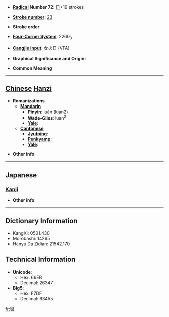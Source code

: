 * '''[[Wiktionary:Chinese radical index| Radical]] Number 72''': [[Wiktionary:Chinese radical index 日|日]]+19 strokes

* '''[[Wiktionary:Chinese total strokes index|Stroke number]]''': [[Wiktionary:Chinese total strokes index 23|23]]

* '''Stroke order''': 

* '''[[Wiktionary:Chinese four corner index|Four-Corner System]]''': 2260<sub>3</sub>

* '''[[Wiktionary:Chinese Cangjie index|Cangjie input]]''': 女火日 (VFA)

* '''Graphical Significance and Origin''': 

* '''Common Meaning'''

----

== [[Chinese]] [[Hanzi]] ==

* '''Romanizations'''
** '''[[Mandarin]]'''
*** '''[[Pinyin]]''': luán (luan2)
*** '''[[Wade-Giles]]''': luan<sup>2</sup>
*** '''[[Yale]]''': 
** '''[[Cantonese]]'''
*** '''[[Jyutping]]''':
*** '''[[Penkyamp]]''': 
*** '''[[Yale]]''': 

* '''Other info''': 

----

==Japanese==
===[[Kanji]]===
{{kanji|on readings=[[らん]] (ran), [[ばん]] (ban), [[まん]] (man), [[れん]] (ren)|kun readings=[[たそがれ]] (tasogare)}}

* '''Other info''':  

----

== Dictionary Information ==

* KangXi: 0501.430
* Morobashi: 14265
* Hanyu Da Zidian: 21542.170

== Technical Information ==

* '''Unicode''':
** Hex: 66EB
** Decimal: 26347
* '''Big5''':
** Hex: F7DF
** Decimal: 63455

[[fr:曫]]